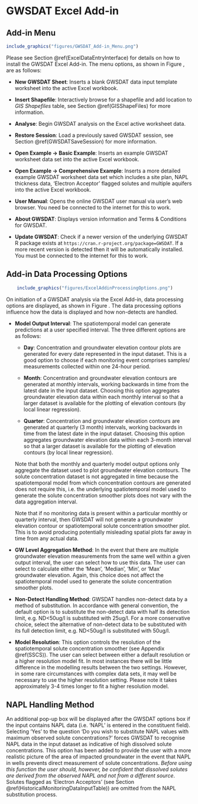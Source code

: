
# GWSDAT Excel Add-in {#DataInputExcelAddin}

## Add-in Menu {#DataInputExcelAddinMenu}

```r
include_graphics("figures/GWSDAT_Add-in_Menu.png")
```

Please see Section \@ref(ExcelDataEntryInterface) for details on how to install the GWSDAT Excel Add-in. The menu options, as shown in Figure \ref{fig:GWSDATExcelAddinmenu}, are as follows:

* **New GWSDAT Sheet**: Inserts a blank GWSDAT data input template worksheet into the active Excel workbook. 

* **Insert Shapefile**: Interactively browse for a shapefile and add location to *GIS Shapefiles* table, see Section \@ref(GISShapeFiles) for more information.

* **Analyse**: Begin GWSDAT analysis on the Excel active worksheet data.

* **Restore Session**: Load a previously saved GWSDAT session, see Section \@ref(GWSDATSaveSession) for more information.

* **Open Example -$>$ Basic Example**: Inserts an example GWSDAT worksheet data set into the active Excel workbook.

* **Open Example -$>$ Comprehensive Example**: Inserts a more detailed example GWSDAT worksheet data set which includes a site plan, NAPL thickness data, 'Electron Acceptor' flagged solutes and multiple aquifers into the active Excel workbook.

* **User Manual**: Opens the online GWSDAT user manual via user's web browser. You need be connected to the internet for this to work. 

* **About GWSDAT**: Displays version information and Terms & Conditions for GWSDAT.

* **Update GWSDAT**: Check if a newer version of the underlying GWSDAT R package exists at `https://cran.r-project.org/package=GWSDAT`. If a more recent version is detected then it will be automatically installed. You must be connected to the internet for this to work.  


## Add-in Data Processing Options {#ExcelAddinMenuDataProcessingOptions}

```r
    include_graphics("figures/ExcelAddinProcessingOptions.png")
```
On initiation of a GWSDAT analysis via the Excel Add-in, data processing options are displayed, as shown in Figure \ref{fig:ExcelAddinProcessingOptions}. The data processing options influence how the data is displayed and how non-detects are handled.


* **Model Output Interval**: 
The spatiotemporal model can generate predictions at a user specified interval. The three different options are as follows:

  + **Day**: Concentration and groundwater elevation contour plots are generated for every date represented in the input dataset. This is a good option to choose if each monitoring event comprises samples/ measurements collected within one 24-hour period. 

  + **Month**: Concentration and groundwater elevation contours are generated at monthly intervals, working backwards 
in time from the latest date in the input dataset. Choosing this option aggregates groundwater elevation data within each 
monthly interval so that a larger dataset is available for the plotting of elevation contours (by local linear regression). 

  + **Quarter**: Concentration and groundwater elevation contours are generated at quarterly (3 month) intervals, working backwards in time from the latest date in the input dataset. Choosing this option aggregates groundwater elevation data within each 3-month interval so that a larger dataset is available for the plotting of elevation contours (by local linear regression). 

  Note that both the monthly and quarterly model output options only aggregate the dataset used to plot groundwater elevation contours. The solute concentration dataset is not aggregated in time because the spatiotemporal model from which concentration contours are generated does not require this, i.e. the underlying spatiotemporal model used to generate the solute concentration smoother plots does not vary with the data aggregation interval.

  Note that if no monitoring data is present within a particular monthly or quarterly interval, then GWSDAT will not generate a groundwater elevation contour or spatiotemporal solute concentration smoother plot. This is to avoid producing potentially misleading spatial plots far away in time from any actual data.
 
* **GW Level Aggregation Method**: In the event that there are multiple groundwater elevation measurements from the same well within a given output interval, the user can select how to use this data. The user can select to calculate either the 'Mean', 'Median',
'Min', or 'Max' groundwater elevation. Again, this choice does not affect the spatiotemporal model used to generate the solute concentration smoother plots.

* **Non-Detect Handling Method**: GWSDAT handles non-detect data by a method of substitution. In accordance with general convention, the default option is to substitute the non-detect data with half its detection limit, e.g. ND<50ug/l is substituted with 25ug/l. For a more conservative choice, select the alternative of non-detect data to be substituted with its full detection limit, e.g. ND<50ug/l is substituted with 50ug/l. 

* **Model Resolution**: This option controls the resolution of the spatiotemporal solute concentration smoother (see Appendix \@ref(SSCS)). The user can select between either a default resolution or a higher resolution model fit. In most instances there will be little difference in the modelling results between the two settings. However, in some rare circumstances with complex data sets, it may well be necessary to use the higher resolution setting. Please note it takes approximately 3-4 times longer to fit a higher resolution model. 


## NAPL Handling Method {#NAPLHandlingMethod}
An additional pop-up box will be displayed after the GWSDAT options box if the input contains NAPL data (i.e. 'NAPL' is entered in the constituent field). Selecting 'Yes' to the question 'Do you wish to substitute NAPL values with maximum observed solute concentrations?' forces GWSDAT to recognise NAPL data in the input dataset as indicative of high dissolved solute concentrations. This option has been added to provide the user with a more realistic picture of the area of impacted groundwater in the event that NAPL in wells prevents direct measurement of solute concentrations. *Before using this function the user should, however, be confident that dissolved solutes are derived from the observed NAPL and not from a different source*. Solutes flagged as 'Electron Acceptors' (see Section \@ref(HistoricalMonitoringDataInputTable)) are omitted from the NAPL substitution process.

